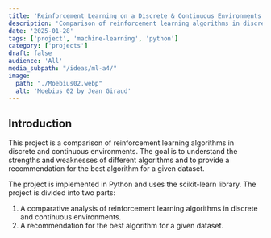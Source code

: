 ```yaml
---
title: 'Reinforcement Learning on a Discrete & Continuous Environments'
description: 'Comparison of reinforcement learning algorithms in discrete and continuous environments'
date: '2025-01-28'
tags: ['project', 'machine-learning', 'python']
category: ['projects']
draft: false
audience: 'All'
media_subpath: "/ideas/ml-a4/"
image:
  path: "./Moebius02.webp"
  alt: 'Moebius 02 by Jean Giraud'
---
```


## Introduction

This project is a comparison of reinforcement learning algorithms in discrete and continuous environments. The goal is to understand the strengths and weaknesses of different algorithms and to provide a recommendation for the best algorithm for a given dataset.

The project is implemented in Python and uses the scikit-learn library. The project is divided into two parts:

1. A comparative analysis of reinforcement learning algorithms in discrete and continuous environments.
2. A recommendation for the best algorithm for a given dataset.